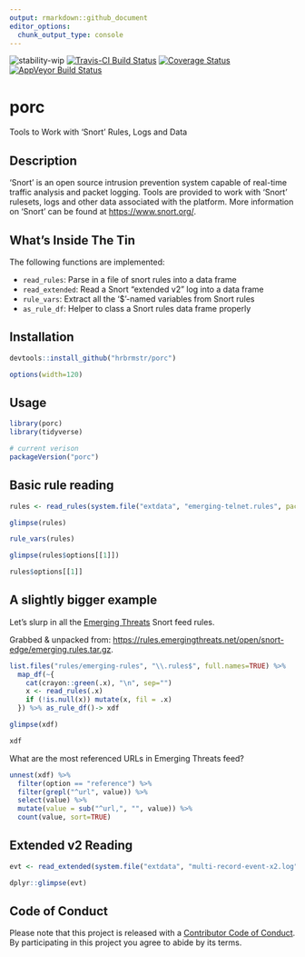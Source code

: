 ```yaml
---
output: rmarkdown::github_document
editor_options: 
  chunk_output_type: console
---
```

![stability-wip](https://img.shields.io/badge/stability-work_in_progress-lightgrey.svg)
[![Travis-CI Build Status](https://travis-ci.org/hrbrmstr/porc.svg?branch=master)](https://travis-ci.org/hrbrmstr/porc)
[![Coverage Status](https://img.shields.io/codecov/c/github/hrbrmstr/porc/master.svg)](https://codecov.io/github/hrbrmstr/porc?branch=master)
[![AppVeyor Build Status](https://ci.appveyor.com/api/projects/status/github/hrbrmstr/porc?branch=master&svg=true)](https://ci.appveyor.com/project/hrbrmstr/porc)

# porc

Tools to Work with 'Snort' Rules, Logs and Data

## Description

'Snort' is an open source intrusion prevention system capable of real-time traffic analysis and packet logging. Tools are provided to work with 'Snort' rulesets, logs and other data associated with the platform. More information on 'Snort' can be found at <https://www.snort.org/>.

## What's Inside The Tin

The following functions are implemented:

- `read_rules`:	Parse in a file of snort rules into a data frame
- `read_extended`:	Read a Snort "extended v2" log into a data frame
- `rule_vars`:	Extract all the '$'-named variables from Snort rules
- `as_rule_df`:	Helper to class a Snort rules data frame properly

## Installation

```r
devtools::install_github("hrbrmstr/porc")
```

```r
options(width=120)
```

## Usage

```r
library(porc)
library(tidyverse)

# current verison
packageVersion("porc")
```

## Basic rule reading

```r
rules <- read_rules(system.file("extdata", "emerging-telnet.rules", package="porc"))

glimpse(rules)

rule_vars(rules)

glimpse(rules$options[[1]])

rules$options[[1]]
```

## A slightly bigger example

Let's slurp in all the [Emerging Threats](https://rules.emergingthreats.net/) Snort feed rules.

Grabbed & unpacked from: <https://rules.emergingthreats.net/open/snort-edge/emerging.rules.tar.gz>.

```r
list.files("rules/emerging-rules", "\\.rules$", full.names=TRUE) %>% 
  map_df(~{
    cat(crayon::green(.x), "\n", sep="")
    x <- read_rules(.x)
    if (!is.null(x)) mutate(x, fil = .x)
  }) %>% as_rule_df()-> xdf
```

```r
glimpse(xdf)

xdf
```

What are the most referenced URLs in Emerging Threats feed?

```r
unnest(xdf) %>% 
  filter(option == "reference") %>% 
  filter(grepl("^url", value)) %>% 
  select(value) %>% 
  mutate(value = sub("^url,", "", value)) %>% 
  count(value, sort=TRUE)
```

## Extended v2 Reading

```r
evt <- read_extended(system.file("extdata", "multi-record-event-x2.log", package="porc"))

dplyr::glimpse(evt)
```

## Code of Conduct

Please note that this project is released with a [Contributor Code of Conduct](CONDUCT.md). By participating in this project you agree to abide by its terms.